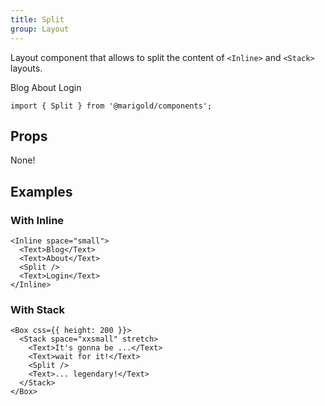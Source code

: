 ```yaml
---
title: Split
group: Layout
---
```


Layout component that allows to split the content of `<Inline>` and `<Stack>` layouts.

<Preview>
  <Box css={{ px: 'small', py: 'xsmall', bg: 'gray30', borderRadius: 'large' }}>
    <Inline space="medium">
      <Text>Blog</Text>
      <Text>About</Text>
      <Split />
      <Text>Login</Text>
    </Inline>
  </Box>
</Preview>

```tsx onlyCode
import { Split } from '@marigold/components';
```

## Props

None!

## Examples

### With Inline

```tsx expandCode
<Inline space="small">
  <Text>Blog</Text>
  <Text>About</Text>
  <Split />
  <Text>Login</Text>
</Inline>
```

### With Stack

```tsx expandCode
<Box css={{ height: 200 }}>
  <Stack space="xxsmall" stretch>
    <Text>It's gonna be ...</Text>
    <Text>wait for it!</Text>
    <Split />
    <Text>... legendary!</Text>
  </Stack>
</Box>
```
